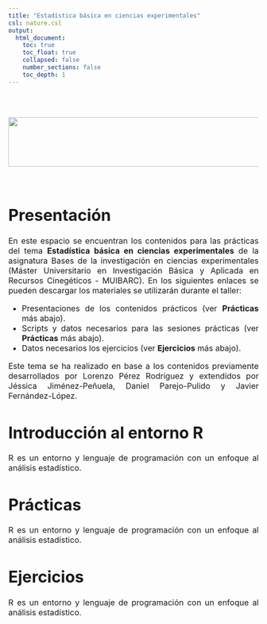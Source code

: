 ```yaml
---
title: "Estadística básica en ciencias experimentales"
csl: nature.csl
output: 
  html_document:
    toc: true
    toc_float: true
    collapsed: false
    number_sections: false
    toc_depth: 1
---
```


<style>
body {
text-align: justify}
</style>

<br/>
<br/>
<p align="center">
<img height=100 width=550 src="muibarac.png"> </a>
</p>
<font size="3">
<br/>

 
# **Presentación**

En este espacio se encuentran los contenidos para las prácticas del tema **Estadística básica en ciencias experimentales** de la asignatura Bases de la investigación en ciencias experimentales (Máster Universitario en Investigación Básica y Aplicada en Recursos Cinegéticos - MUIBARC). En los siguientes enlaces se pueden descargar los materiales se utilizarán durante el taller:
 
* Presentaciones de los contenidos prácticos (ver **Prácticas** más abajo).
* Scripts y datos necesarios para las sesiones prácticas (ver **Prácticas** más abajo).
* Datos necesarios los ejercicios (ver **Ejercicios** más abajo).

Este tema se ha realizado en base a los contenidos previamente desarrollados por Lorenzo Pérez Rodríguez y extendidos por Jéssica Jiménez-Peñuela, Daniel Parejo-Pulido y Javier Fernández-López.

# **Introducción al entorno R**

R es un entorno y lenguaje de programación con un enfoque al análisis estadístico.

# **Prácticas**

R es un entorno y lenguaje de programación con un enfoque al análisis estadístico.

# **Ejercicios**

R es un entorno y lenguaje de programación con un enfoque al análisis estadístico.
